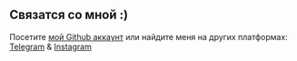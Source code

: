 ## Связатся со мной :)

Посетите [мой Github аккаунт](https://github.com/iowathe3rd) или найдите меня на других платформах: [Telegram](https://t.me/iowathe3rd) & [Instagram](https://www.instagram.com/addictedx9/)
